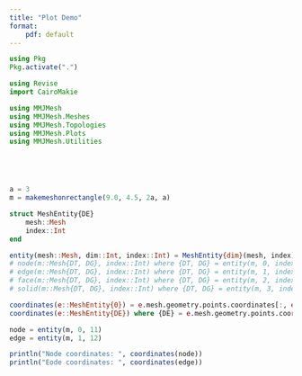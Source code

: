 ```yaml
---
title: "Plot Demo"
format: 
    pdf: default
---
```


```julia
using Pkg
Pkg.activate(".")

using Revise
import CairoMakie

using MMJMesh
using MMJMesh.Meshes
using MMJMesh.Topologies
using MMJMesh.Plots
using MMJMesh.Utilities





a = 3
m = makemeshonrectangle(9.0, 4.5, 2a, a)

struct MeshEntity{DE}
    mesh::Mesh
    index::Int
end

entity(mesh::Mesh, dim::Int, index::Int) = MeshEntity{dim}(mesh, index)
# node(m::Mesh{DT, DG}, index::Int) where {DT, DG} = entity(m, 0, index)
# edge(m::Mesh{DT, DG}, index::Int) where {DT, DG} = entity(m, 1, index)
# face(m::Mesh{DT, DG}, index::Int) where {DT, DG} = entity(m, 2, index)
# solid(m::Mesh{DT, DG}, index::Int) where {DT, DG} = entity(m, 3, index)

coordinates(e::MeshEntity{0}) = e.mesh.geometry.points.coordinates[:, e.index]
coordinates(e::MeshEntity{DE}) where {DE} = e.mesh.geometry.points.coordinates[:, links(m.topology, DE, 0)[e.index]]

node = entity(m, 0, 11)
edge = entity(m, 1, 12)

println("Node coordinates: ", coordinates(node))
println("Eode coordinates: ", coordinates(edge))

```

